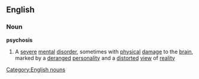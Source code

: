 ==English==
===Noun===
{{wikipedia}}
'''psychosis'''
#A [[severe]] [[mental]] [[disorder]], sometimes with [[physical]] [[damage]] to the [[brain]], marked by a [[deranged]] [[personality]] and a [[distorted]] [[view]] of [[reality]]
[[Category:English nouns]]